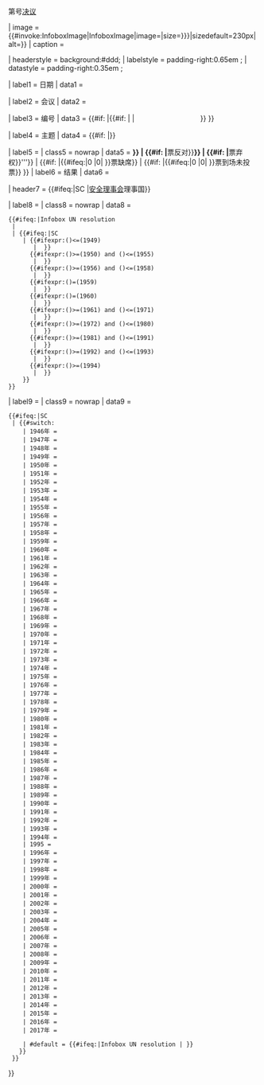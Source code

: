 <includeonly>{{Infobox
| abovestyle = border-top:8px solid #5b92e5;padding-bottom:0.25em;border-bottom:2px solid #5b92e5;
| above = 联合国{{#switch:{{uc:{{{organ}}}}}|GA=[[联合国大会|大会]] |SC=[[联合国安全理事会|安全理事会]] |#default={{{organ|（[[联合国]]）}}} }}<br/>第{{{number}}}号[[联合国决议|决议]]

| image = {{#invoke:InfoboxImage|InfoboxImage|image={{{image|}}}|size={{{image_size|{{{width|}}}}}}|sizedefault=230px|alt={{{image_alt|}}}}}
| caption = {{{caption|}}}

| headerstyle = background:#ddd;
| labelstyle = padding-right:0.65em<!--(ensures some gap between (non-wrapped) labels and subsequent data)-->;
| datastyle = padding-right:0.35em<!--(keeps "voted against", "abstained" and/or "present not voting" away from template's border)-->;

| label1 = 日期
| data1 = {{{year}}}{{{date}}}

| label2 = 会议
| data2 = {{{meeting|}}}

| label3 = 编号
| data3 = {{#if:{{{code|}}} |{{{code}}}{{#if:{{{document|}}} | |<span style="visibility:hidden;white-space:nowrap;">}}（[{{{document}}} 文件]）{{#if:{{{document|}}} | |</span>}} }}

| label4 = 主题
| data4 = {{#if:{{{subject|}}} |'''{{{subject}}}'''}}

| label5 = {{longitem|投票}}
| class5 = nowrap
| data5 = {{br separated entries
           | {{#if:{{{for|}}}        |'''{{color|#090|{{#ifeq:{{{for}}}|0 |0| {{{for}}} }}票赞成}}'''}}<!--
        -->| {{#if:{{{against|}}}    |'''{{color|#900|{{#ifeq:{{{against}}}|0 |0| {{{against}}} }}票反对}}'''}}<!--
        -->| {{#if:{{{abstention|}}} |'''{{color|#333|{{#ifeq:{{{abstention}}}|0 |0| {{{abstention}}} }}票弃权}}'''}}<!--
        -->| {{#if:{{{absent|}}}     |{{#ifeq:{{{absent}}}|0 |0| {{{absent}}} }}票缺席}}<!--
        -->| {{#if:{{{presentnotvoting|}}} |{{#ifeq:{{{presentnotvoting}}}|0 |0| {{{presentnotvoting}}} }}票到场未投票}}<!--
       -->}}
| label6 = 结果
| data6 = {{{result|}}}

| header7 = {{#ifeq:{{{organ|SC}}}|SC |[[联合国安全理事会|安全理事会]]理事国}}

| label8 = {{longitem|常任{{nowrap|理事国}}}}
| class8 = nowrap
| data8 =
 {{#ifeq:{{BASEPAGENAME}}|Infobox UN resolution <!--(show current Security Council members on template's own page:)-->
  | {{ubl |{{flag|China}} |{{flag|France}} |{{flag|Russia}} |{{flag|United Kingdom}} |{{flag|United States}} }}
  | {{#ifeq:{{{organ|SC}}}|SC
     | {{#ifexpr:({{padleft:|4|{{{year|0}}}}})<=(1949)
        | {{ubl |{{flag|Republic of China (1912–1949)|name=中国}}  |{{flagcountry|France}} |{{flag|United Kingdom}} |{{flag|United States|1912}} |{{flag|Soviet Union|1923}} }} }}
       {{#ifexpr:({{padleft:|4|{{{year|0}}}}})>=(1950) and ({{padleft:|4|{{{year|0}}}}})<=(1955)
        | {{ubl |{{flag|ROC|name=中国}} |{{flagcountry|France}} |{{flag|United Kingdom}} |{{flag|United States|1912}} |{{flag|Soviet Union|1955}} }} }}
       {{#ifexpr:({{padleft:|4|{{{year|0}}}}})>=(1956) and ({{padleft:|4|{{{year|0}}}}})<=(1958)
        | {{ubl |{{flag|ROC|name=中国}} |{{flagcountry|France}} |{{flag|United Kingdom}} |{{flag|United States|1912}} |{{flag|Soviet Union|1955}} }} }}
       {{#ifexpr:({{padleft:|4|{{{year|0}}}}})=(1959)
        | {{ubl |{{flag|ROC|name=中国}} |{{flag|France}} |{{flag|United Kingdom}} |{{flag|United States|1912}} |{{flag|Soviet Union|1955}} }} }}
       {{#ifexpr:({{padleft:|4|{{{year|0}}}}})=(1960)
        | {{ubl |{{flag|ROC|name=中国}} |{{flag|France}} |{{flag|United Kingdom}} |{{flag|United States|1959}} |{{flag|Soviet Union|1955}} }} }}
       {{#ifexpr:({{padleft:|4|{{{year|0}}}}})>=(1961) and ({{padleft:|4|{{{year|0}}}}})<=(1971)
        | {{ubl |{{flag|ROC|name=中国}} |{{flag|France}} |{{flag|United Kingdom}} |{{flag|United States|1960}} |{{flag|Soviet Union|1955}} }} }}
       {{#ifexpr:({{padleft:|4|{{{year|0}}}}})>=(1972) and ({{padleft:|4|{{{year|0}}}}})<=(1980)
        | {{ubl |{{flag|China}} |{{flag|France}} |{{flag|United Kingdom}} |{{flag|United States|1960}} |{{flag|Soviet Union|1955}} }} }}
       {{#ifexpr:({{padleft:|4|{{{year|0}}}}})>=(1981) and ({{padleft:|4|{{{year|0}}}}})<=(1991)
        | {{ubl |{{flag|China}} |{{flag|France}} |{{flag|United Kingdom}} |{{flag|United States|1960}} |{{flag|Soviet Union}} }} }}
       {{#ifexpr:({{padleft:|4|{{{year|0}}}}})>=(1992) and ({{padleft:|4|{{{year|0}}}}})<=(1993)
        | {{ubl |{{flag|China}} |{{flag|France}} |{{flagdeco|Russia|1991}} [[俄罗斯苏维埃联邦社会主义共和国|俄罗斯联邦]] |{{flag|United Kingdom}} |{{flag|United States|1960}} }} }}
       {{#ifexpr:({{padleft:|4|{{{year|0}}}}})>=(1994)
        | {{ubl |{{flag|China}} |{{flag|France}} |{{flag|Russia}} |{{flag|United Kingdom}} |{{flag|United States}} }} }}
     }}
 }}

| label9 = {{longitem|非常任{{nowrap|理事国}}}}
| class9 = nowrap
| data9 =
 {{#ifeq:{{{organ|SC}}}|SC
  | {{#switch:{{{year|}}}
     | 1946年 = {{ubl |{{flag|Australia}} |{{flag|Brazil|1889}} |{{flag|Egypt|1922|link=埃及王国}} |{{flag|Mexico|1934}} |{{flag|Netherlands}} |{{flagcountry|Polish People's Republic|1928|name=波兰}} }}
     | 1947年 = {{ubl |{{flag|Australia}} |{{flag|Belgium}} |{{flag|Brazil|1889}} |{{flag|Colombia}} |{{flagcountry|Polish People's Republic|1928|name=波兰}} |{{flag|Syria|1932}} }}
     | 1948年 = {{ubl |{{flag|Argentina}} |{{flag|Belgium}} |{{flag|Canada|1921}} |{{flag|Colombia}} |{{flag|Syria|1932}} |{{flag|Ukrainian SSR|1937|name=乌克兰}} }}
     | 1949年 = {{ubl |{{flag|Argentina}} |{{flag|Canada|1921}} |{{flag|Cuba}} |{{flag|Egypt|1922}} |{{flag|Norway}} |{{flag|Ukrainian SSR|1937|name=乌克兰}} }}
     | 1950年 = {{ubl |{{flag|Cuba}} |{{flag|Ecuador}} |{{flag|Egypt|1922|link=埃及王国}} |{{flag|India}} |{{flag|Norway}} |{{flag|Yugoslavia}} }}
     | 1951年 = {{ubl |{{flag|Brazil|1889}} |{{flag|Ecuador}} |{{flag|India}} |{{flag|Netherlands}} |{{flag|Turkey}} |{{flag|Yugoslavia}} }}
     | 1952年 = {{ubl |{{flag|Brazil|1889}} |{{flag|Chile}} |{{flag|Greece|1828}} |{{flag|Netherlands}} |{{flag|Pakistan}} |{{flag|Turkey}} }}
     | 1953年 = {{ubl |{{flag|Chile}} |{{flag|Colombia}} |{{flag|Denmark}} |{{flag|Greece|1828}} |{{flag|Lebanon}} |{{flag|Pakistan}} }}
     | 1954年 = {{ubl |{{flag|Brazil|1889}} |{{flag|Colombia}} |{{flag|Denmark}} |{{flag|Lebanon}} |{{flag|New Zealand}} |{{flag|Turkey}} }}
     | 1955年 = {{ubl |{{flag|Belgium}} |{{flag|Brazil|1889}} |{{flag|Iran|1925}} |{{flag|New Zealand}} |{{flag|Peru}} |{{flag|Turkey}} }}
     | 1956年 = {{ubl |{{flag|Australia}} |{{flag|Belgium}} |{{flag|Cuba}} |{{flag|Iran|1925}} |{{flag|Peru}} |{{flag|Yugoslavia}} }}
     | 1957年 = {{ubl |{{flag|Australia}} |{{flag|Colombia}} |{{flag|Cuba}} |{{flag|Iraq|1924}} |{{flag|Philippines|1936}} |{{flag|Sweden}} }}
     | 1958年 = {{ubl |{{flag|Canada|1957}} |{{flag|Colombia}} |{{flag|Iraq|1924}} |{{flag|Japan|1947}} |{{flag|Panama}} |{{flag|Sweden}} }}
     | 1959年 = {{ubl |{{flag|Argentina}} |{{flag|Canada|1957}} |{{flag|Italy}} |{{flag|Japan|1947}} |{{flag|Panama}} |{{flag|Tunisia}} }}
     | 1960年 = {{ubl |{{flag|Argentina}} |{{flag|Ceylon}} |{{flag|Ecuador}} |{{flag|Italy}} |{{flagcountry|Polish People's Republic|1928|name=波兰}} |{{flag|Tunisia}} }}
     | 1961年 = {{ubl |{{flag|Ceylon}} |{{flag|Chile}} |{{flag|Ecuador}} |{{flag|Liberia}} |{{flag|Turkey}} |{{flag|United Arab Republic|name=阿拉伯联合共和国}} }}
     | 1962年 = {{ubl |{{flag|Chile}} |{{flag|Ghana}} |{{flag|Republic of Ireland|name=爱尔兰}} |{{flagcountry|Socialist Republic of Romania|1952|name=罗马尼亚}} |{{flag|United Arab Republic|name=阿拉伯联合共和国}} |{{flag|Venezuela|1930}} }}
     | 1963年 = {{ubl |{{flag|Brazil|1960}} |{{flag|Ghana}} |{{flag|Morocco}} |{{flag|Norway}} |{{flag|Philippines|1936}} |{{flag|Venezuela|1930}} }}
     | 1964年 = {{ubl |{{flag|Bolivia}} |{{flag|Brazil|1960}} |{{flagcountry|Czechoslovakia|link=捷克斯洛伐克社会主义共和国}} |{{flag|Ivory Coast}} |{{flag|Morocco}} |{{flag|Norway}} }}
     | 1965年 = {{ubl |{{flag|Bolivia}} |{{flag|Ivory Coast}} |{{flag|Jordan}} |{{flag|Malaysia}} |{{flag|Netherlands}} |{{flag|Uruguay}} }}
     | 1966年 = {{ubl |{{flag|Argentina}} |{{flagcountry|People's Republic of Bulgaria|1946|name=保加利亚}} |{{flag|Japan|1947}} |{{flag|Jordan}} |{{flag|Mali}} |{{flag|Netherlands}} |{{flag|New Zealand}} |{{flag|Nigeria}} |{{flag|Uganda}} |{{flag|Uruguay}} }}
     | 1967年 = {{ubl |{{flag|Argentina}} |{{flag|Brazil|1960}} |{{flagcountry|People's Republic of Bulgaria|1946|name=保加利亚}} |{{flag|Canada}} |{{flag|Denmark}} |{{flag|Ethiopia|1897}} |{{flag|India}} |{{flag|Japan|1947}} |{{flag|Mali}} |{{flag|Nigeria}} }}
     | 1968年 = {{ubl |{{flag|Algeria}} |{{flag|Brazil|1960}} |{{flag|Canada}} |{{flag|Denmark}} |{{flag|Ethiopia|1897}} |{{flagcountry|Hungary|link=匈牙利人民共和国}} |{{flag|India}} |{{flag|Pakistan}} |{{flag|Paraguay}} |{{flag|Senegal}} }}
     | 1969年 = {{ubl |{{flag|Algeria}} |{{flag|Colombia}} |{{flag|Finland}} |{{flagcountry|Hungary|link=匈牙利人民共和国}} |{{flag|Nepal}} |{{flag|Pakistan}} |{{flag|Paraguay}} |{{flag|Senegal}} |{{flag|Spain|1945}} |{{flag|Zambia|1964}} }}
     | 1970年 = {{ubl |{{flag|Burundi}} |{{flag|Colombia}} |{{flag|Finland}} |{{flag|Nepal}} |{{flag|Nicaragua}} |{{flagcountry|Polish People's Republic|1928|name=波兰}} |{{flag|Sierra Leone}} |{{flag|Spain|1945}} |{{flag|Syria|1963}} |{{flag|Zambia|1964}} }}
     | 1971年 = {{ubl |{{flag|Argentina}} |{{flag|Belgium}} |{{flag|Burundi}} |{{flag|Italy}} |{{flag|Japan|1947}} |{{flag|Nicaragua}} |{{flagcountry|Polish People's Republic|1928|name=波兰}} |{{flag|Sierra Leone}} |{{flag|Somalia}} |{{flag|Syria|1963}} }}
     | 1972年 = {{ubl |{{flag|Argentina}} |{{flag|Belgium}} |{{flag|Guinea}} |{{flag|India}} |{{flag|Italy}} |{{flag|Japan|1947}} |{{flag|Panama}} |{{flag|Somalia}} |{{flag|Sudan}} |{{flag|Yugoslavia}} }}
     | 1973年 = {{ubl |{{flag|Australia}} |{{flag|Austria}} |{{flag|Guinea}} |{{flag|India}} |{{flag|Indonesia}} |{{flag|Kenya}} |{{flag|Panama}} |{{flag|Peru}} |{{flag|Sudan}} |{{flag|Yugoslavia}} }}
     | 1974年 = {{ubl |{{flag|Australia}} |{{flag|Austria}} |{{flag|Byelorussian SSR|name=白俄罗斯}} |{{flag|Cameroon}} |{{flag|Costa Rica}} |{{flag|Indonesia}} |{{flag|Iraq|1963}} |{{flag|Kenya}} |{{flag|Mauritania}} |{{flag|Peru}} }}
     | 1975年 = {{ubl |{{flag|Byelorussian SSR|name=白俄罗斯}} |{{flag|Cameroon}} |{{flag|Costa Rica}} |{{flag|Guyana}} |{{flag|Iraq|1963}} |{{flag|Italy}} |{{flag|Japan|1947}} |{{flag|Mauritania}} |{{flag|Sweden}} |{{flag|Tanzania}} }}
     | 1976年 = {{ubl |{{flag|Benin|1975}} |{{flag|Guyana}} |{{flag|Italy}} |{{flag|Japan|1947}} |{{flag|Libya|1972}} |{{flag|Pakistan}} |{{flag|Panama}} |{{flagcountry|Socialist Republic of Romania|1965|name=罗马尼亚}} |{{flag|Sweden}} |{{flag|Tanzania}} }}
     | 1977年 = {{ubl |{{flag|Benin|1975}} |{{flag|Canada}} |{{flag|India}} |{{flag|Libya|1972}} |{{flag|Mauritania}} |{{flag|Pakistan}} |{{flag|Panama}} |{{flagcountry|Socialist Republic of Romania|1965|name=罗马尼亚}} |{{flag|Venezuela|1930}} |{{flag|West Germany}} }}
     | 1978年 = {{ubl |{{flag|Bolivia}} |{{flag|Canada}} |{{flagcountry|Czechoslovakia|link=捷克斯洛伐克社会主义共和国}} |{{flag|Gabon}} |{{flag|India}} |{{flag|Kuwait}} |{{flag|Mauritania}} |{{flag|Nigeria}} |{{flag|Venezuela|1930}} |{{flag|West Germany}} }}
     | 1979年 = {{ubl |{{flag|Bangladesh}} |{{flag|Bolivia}} |{{flagcountry|Czechoslovakia|link=捷克斯洛伐克社会主义共和国}} |{{flag|Gabon}} |{{flag|Jamaica}} |{{flag|Kuwait}} |{{flag|Nigeria}} |{{flag|Norway}} |{{flag|Portugal}} |{{flag|Zambia|1964}} }}
     | 1980年 = {{ubl |{{flag|Bangladesh}} |{{flag|East Germany}} |{{flag|Jamaica}} |{{flag|Mexico}} |{{flag|Niger}} |{{flag|Norway}} |{{flag|Philippines|1936}} |{{flag|Portugal}} |{{flag|Tunisia}} |{{flag|Zambia|1964}} }}
     | 1981年 = {{ubl |{{flag|East Germany}} |{{flag|Republic of Ireland|name=爱尔兰}} |{{flag|Japan|1947}} |{{flag|Mexico}} |{{flag|Niger}} |{{flag|Panama}} |{{flag|Philippines|1936}} |{{flag|Spain|1977}} |{{flag|Tunisia}} |{{flag|Uganda}} }}
     | 1982年 = {{ubl |{{flag|Guyana}} |{{flag|Republic of Ireland|name=爱尔兰}} |{{flag|Jordan}} |{{flag|Japan|1947}} |{{flag|Panama}} |{{flagcountry|Polish People's Republic|name=波兰}} |{{flag|Spain}} |{{flag|Togo}} |{{flag|Uganda}} |{{flag|Zaire}} }}
     | 1983年 = {{ubl |{{flag|Guyana}} |{{flag|Jordan}} |{{flag|Malta}} |{{flag|Netherlands}} |{{flag|Nicaragua}} |{{flag|Pakistan}} |{{flagcountry|Polish People's Republic|name=波兰}} |{{flag|Togo}} |{{flag|Zaire}} |{{flag|Zimbabwe}} }}
     | 1984年 = {{ubl |{{flag|Burkina Faso}} |{{flag|Egypt}} |{{flag|India}} |{{flag|Malta}} |{{flag|Netherlands}} |{{flag|Nicaragua}} |{{flag|Pakistan}} |{{flag|Peru}} |{{flag|Ukrainian SSR|name=乌克兰}} |{{flag|Zimbabwe}} }}
     | 1985年 = {{ubl |{{flag|Australia}} |{{flag|Burkina Faso}} |{{flag|Denmark}} |{{flag|Egypt}} |{{flag|India}} |{{flag|Madagascar}} |{{flag|Peru}} |{{flag|Thailand}} |{{flag|Trinidad and Tobago}} |{{flag|Ukrainian SSR|name=乌克兰}} }}
     | 1986年 = {{ubl |{{flag|Australia}} |{{flagcountry|People's Republic of Bulgaria|name=保加利亚}} |{{flag|People's Republic of the Congo|name=刚果共和国}} |{{flag|Denmark}} |{{flag|Ghana}} |{{flag|Madagascar}} |{{flag|Thailand}} |{{flag|Trinidad and Tobago}} |{{flag|UAE}} |{{flag|Venezuela|1930}} }}
     | 1987年 = {{ubl |{{flag|Argentina}} |{{flagcountry|People's Republic of Bulgaria|name=保加利亚}} |{{flag|People's Republic of the Congo|name=刚果共和国}} |{{flag|Ghana}} |{{flag|Italy}} |{{flag|Japan|1947}} |{{flag|UAE}} |{{flag|Venezuela|1930}} |{{flag|West Germany}} |{{flag|Zambia|1964}} }}
     | 1988年 = {{ubl |{{flag|Algeria}} |{{flag|Argentina}} |{{flag|Brazil|1968}} |{{flag|Italy}} |{{flag|Japan|1947}} |{{flag|Nepal}} |{{flag|Senegal}} |{{flag|West Germany}} |{{flag|Yugoslavia}} |{{flag|Zambia|1964}} }}
     | 1989年 = {{ubl |{{flag|Algeria}} |{{flag|Brazil|1968}} |{{flag|Canada}} |{{flag|Colombia}} |{{flag|Ethiopia|1987}} |{{flag|Finland}} |{{flag|Malaysia}} |{{flag|Nepal}} |{{flag|Senegal}} |{{flag|Yugoslavia}} }}
     | 1990年 = {{ubl |{{flag|Canada}} |{{flag|Ivory Coast}} |{{flag|Colombia}} |{{flag|Cuba}} |{{flag|Ethiopia|1987}} |{{flag|Finland}} |{{flag|Malaysia}} |{{flag|Romania}} |{{flag|Yemen}} |{{flag|Zaire}} }}
     | 1991年 = {{ubl |{{flag|Austria}} |{{flag|Belgium}} |{{flag|Ivory Coast}} |{{flag|Cuba}} |{{flag|Ecuador}} |{{flag|India}} |{{flag|Romania}} |{{flag|Yemen}} |{{flag|Zaire}} |{{flag|Zimbabwe}} }}
     | 1992年 = {{ubl |{{flag|Austria}} |{{flag|Belgium}} |{{flag|Cape Verde}} |{{flag|Ecuador}} |{{flag|Hungary}} |{{flag|India}} |{{flag|Japan|1947}} |{{flag|Morocco}} |{{flag|Venezuela|1930}} |{{flag|Zimbabwe}} }}
     | 1993年 = {{ubl |{{flag|Brazil}} |{{flag|Cape Verde}} |{{flag|Djibouti}} |{{flag|Hungary}} |{{flag|Japan|1947}} |{{flag|Morocco}} |{{flag|New Zealand}} |{{flag|Pakistan}} |{{flag|Spain}} |{{flag|Venezuela|1930}} }}
     | 1994年 = {{ubl |{{flag|Argentina}} |{{flag|Brazil}} |{{flag|Czech Republic}} |{{flag|Djibouti}} |{{flag|New Zealand}} |{{flag|Nigeria}} |{{flag|Oman|1970}} |{{flag|Pakistan}} |{{flag|Rwanda|1962}} |{{flag|Spain}} }}
     | 1995 = {{ubl |{{flag|Argentina}} |{{flag|Botswana}} |{{flag|Czech Republic}} |{{flag|Germany}} |{{flag|Honduras}} |{{flag|Indonesia}} |{{flag|Italy}} |{{flag|Nigeria}} |{{flag|Oman}} |{{flag|Rwanda|1962}} }}
     | 1996年 = {{ubl |{{flag|Botswana}} |{{flag|Chile}} |{{flag|Egypt}} |{{flag|Guinea-Bissau}} |{{flag|Germany}} |{{flag|Honduras}} |{{flag|Indonesia}} |{{flag|Italy}} |{{flag|South Korea|1949}} |{{flag|Poland}} }}
     | 1997年 = {{ubl |{{flag|Chile}} |{{flag|Costa Rica}} |{{flag|Egypt}} |{{flag|Guinea-Bissau}} |{{flag|Japan|1947}} |{{flag|Kenya}} |{{flag|South Korea|1949}} |{{flag|Poland}} |{{flag|Portugal}} |{{flag|Sweden}} }}
     | 1998年 = {{ubl |{{flag|Bahrain|1972}} |{{flag|Brazil}} |{{flag|Costa Rica}} |{{flag|Gabon}} |{{flag|Gambia}} |{{flag|Japan|1947}} |{{flag|Kenya}} |{{flag|Portugal}} |{{flag|Slovenia}} |{{flag|Sweden}} }}
     | 1999年 = {{ubl |{{flag|Argentina}} |{{flag|Bahrain|1972}} |{{flag|Brazil}} |{{flag|Canada}} |{{flag|Gabon}} |{{flag|Gambia}} |{{flag|Malaysia}} |{{flag|Namibia}} |{{flag|Netherlands}} |{{flag|Slovenia}} }}
     | 2000年 = {{ubl |{{flag|Argentina}} |{{flag|Bangladesh}} |{{flag|Canada}} |{{flag|Jamaica}} |{{flag|Malaysia}} |{{flag|Mali}} |{{flag|Namibia}} |{{flag|Netherlands}} |{{flag|Tunisia}} |{{flag|Ukraine}} }}
     | 2001年 = {{ubl |{{flag|Bangladesh}} |{{flag|Colombia}} |{{flag|Republic of Ireland|name=爱尔兰}} |{{flag|Jamaica}} |{{flag|Mali}} |{{flag|Mauritius}} |{{flag|Norway}} |{{flag|Singapore}} |{{flag|Tunisia}} |{{flag|Ukraine}} }}
     | 2002年 = {{ubl |{{flag|Bulgaria}} |{{flag|Cameroon}} |{{flag|Colombia}} |{{flag|Guinea}} |{{flag|Republic of Ireland|name=爱尔兰}} |{{flag|Mauritius}} |{{flag|Mexico}} |{{flag|Norway}} |{{flag|Singapore}} |{{flag|Syria}} }}
     | 2003年 = {{ubl |{{flag|Angola}} |{{flag|Bulgaria}} |{{flag|Chile}} |{{flag|Cameroon}} |{{flag|Germany}} |{{flag|Guinea}} |{{flag|Mexico}} |{{flag|Pakistan}} |{{flag|Spain}} |{{flag|Syria}} }}
     | 2004年 = {{ubl |{{flag|Algeria}} |{{flag|Angola}} |{{flag|Benin}} |{{flag|Brazil}} |{{flag|Chile}} |{{flag|Germany}} |{{flag|Pakistan}} |{{flag|Philippines}} |{{flag|Romania}} |{{flag|Spain}} }}
     | 2005年 = {{ubl |{{flag|Algeria}} |{{flag|Argentina}} |{{flag|Benin}} |{{flag|Brazil}} |{{flag|Denmark}} |{{flag|Greece}} |{{flag|Japan}} |{{flag|Philippines}} |{{flag|Romania}} |{{flag|Tanzania}} }}
     | 2006年 = {{ubl |{{flag|Argentina}} |{{flag|Republic of the Congo|name=刚果共和国}} |{{flag|Denmark}} |{{flag|Ghana}} |{{flag|Greece}} |{{flag|Japan}} |{{flag|Peru}} |{{flag|Qatar}} |{{flag|Slovakia}} |{{flag|Tanzania}} }}
     | 2007年 = {{ubl |{{flag|Belgium}} |{{flag|Republic of the Congo|name=刚果共和国}} |{{flag|Ghana}} |{{flag|Indonesia}} |{{flag|Italy}} |{{flag|Panama}} |{{flag|Peru}} |{{flag|Qatar}} |{{flag|South Africa}} |{{flag|Slovakia}} }}
     | 2008年 = {{ubl |{{flag|Burkina Faso}} |{{flag|Belgium}} |{{flag|Costa Rica}} |{{flag|Croatia}} |{{flag|Indonesia}} |{{flag|Italy}} |{{flag|Libya|1977}} |{{flag|Panama}} |{{flag|South Africa}} |{{flag|Vietnam}} }}
     | 2009年 = {{ubl |{{flag|Austria}} |{{flag|Burkina Faso}} |{{flag|Costa Rica}} |{{flag|Croatia}} |{{flag|Japan}} |{{flag|Libya|1977}} |{{flag|Mexico}} |{{flag|Turkey}} |{{flag|Uganda}} |{{flag|Vietnam}} }}
     | 2010年 = {{ubl |{{flag|Austria}} |{{flag|Bosnia and Herzegovina}} |{{flag|Brazil}} |{{flag|Gabon}} |{{flag|Japan}} |{{flag|Lebanon}} |{{flag|Mexico}} |{{flag|Nigeria}} |{{flag|Turkey}} |{{flag|Uganda}} }}
     | 2011年 = {{ubl |{{flag|Bosnia and Herzegovina}} |{{flag|Brazil}} |{{flag|Colombia}} |{{flag|Germany}} |{{flag|Gabon}} |{{flag|India}} |{{flag|Lebanon}} |{{flag|Nigeria}} |{{flag|Portugal}} |{{flag|South Africa}} }}
     | 2012年 = {{ubl |{{flag|Azerbaijan}} |{{flag|Colombia}} |{{flag|Germany}} |{{flag|Guatemala}} |{{flag|India}} |{{flag|Morocco}} |{{flag|Pakistan}} |{{flag|Portugal}} |{{flag|South Africa}} |{{flag|Togo}} }}
     | 2013年 = {{ubl |{{flag|Argentina}} |{{flag|Australia}} |{{flag|Azerbaijan}} |{{flag|Guatemala}} |{{flag|South Korea}} |{{flag|Luxembourg}} |{{flag|Morocco}} |{{flag|Pakistan}} |{{flag|Rwanda}} |{{flag|Togo}} }}
     | 2014年 = {{ubl |{{flag|Argentina}} |{{flag|Australia}} |{{flag|Chad}} |{{flag|Chile}} |{{flag|Jordan}} |{{flag|Lithuania}} |{{flag|Luxembourg}} |{{flag|Nigeria}} |{{flag|Rwanda}} |{{flag|South Korea}} }}
     | 2015年 = {{ubl |{{flag|Angola}} |{{flag|Chad}} |{{flag|Chile}} |{{flag|Jordan}} |{{flag|Lithuania}} |{{flag|Malaysia}} |{{flag|New Zealand}} |{{flag|Nigeria}} |{{flag|Spain}} |{{flag|Venezuela}} }}
     | 2016年 = {{ubl |{{flag|Angola}} |{{flag|Egypt}} |{{flag|Japan}} |{{flag|Malaysia}} |{{flag|New Zealand}} |{{flag|Senegal}} |{{flag|Spain}} |{{flag|Ukraine}} |{{flag|Uruguay}} |{{flag|Venezuela}} }}
     | 2017年 = {{ubl |{{flag|Bolivia}} |{{flag|Egypt}} |{{flag|Ethiopia}} |{{flag|Italy}} |{{flag|Japan}} |{{flag|Kazakhstan}} |{{flag|Senegal}} |{{flag|Sweden}} |{{flag|Ukraine}} |{{flag|Uruguay}} }}

     | #default = {{#ifeq:{{BASEPAGENAME}}|Infobox UN resolution |{{longitem|''数据根据年份<br/>自动填充''}} }}
    }}
  }}

}}</includeonly><noinclude>{{Documentation}}</noinclude>
